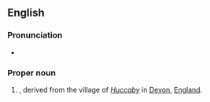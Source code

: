 ==English==

===Pronunciation===
* {{IPA|en|/ˈhʌkəbi/}}

===Proper noun===
{{en-proper noun|s}}

# {{lb|en|rare}} {{surname|en|habitational|from=Old English|var=Huckaby}}, derived from the village of ''[[Huccaby]]'' in [[Devon]], [[England]].